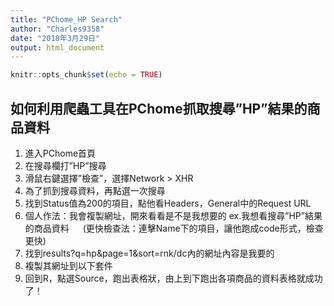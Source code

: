 ```yaml
---
title: "PChome_HP Search"
author: "Charles9358"
date: "2018年3月29日"
output: html_document
---
```


```r
knitr::opts_chunk$set(echo = TRUE)
```

## 如何利用爬蟲工具在PChome抓取搜尋"HP"結果的商品資料

1. 進入PChome首頁
2. 在搜尋欄打"HP"搜尋
3. 滑鼠右鍵選擇"檢查"，選擇Network > XHR
4. 為了抓到搜尋資料，再點選一次搜尋
5. 找到Status值為200的項目，點他看Headers，General中的Request URL
6. 個人作法：我會複製網址，開來看看是不是我想要的 ex.我想看搜尋"HP"結果的商品資料
　 (更快檢查法：連擊Name下的項目，讓他跑成code形式，檢查更快)
7. 找到results?q=hp&page=1&sort=rnk/dc內的網址內容是我要的
8. 複製其網址到以下套件
9. 回到R，點選Source，跑出表格狀，由上到下跑出各項商品的資料表格就成功了！
